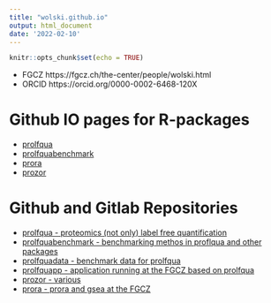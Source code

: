```yaml
---
title: "wolski.github.io"
output: html_document
date: '2022-02-10'
---
```


```r
knitr::opts_chunk$set(echo = TRUE)
```


- FGCZ https://fgcz.ch/the-center/people/wolski.html
- ORCID https://orcid.org/0000-0002-6468-120X


# Github IO pages for R-packages

- [prolfqua](https://wolski.github.io/prolfqua/)
- [prolfquabenchmark](https://wolski.github.io/prolfquabenchmark/)
- [prora](https://protviz.github.io/prora/)
- [prozor](https://protviz.github.io/prozor/)

# Github and Gitlab Repositories

- [prolfqua - proteomics (not only) label free quantification](https://github.com/wolski/prolfqua)
- [prolfquabenchmark - benchmarking methos in proflqua and other packages](https://github.com/wolski/prolfquabenchmark)
- [prolfquadata - benchmark data for prolfqua](https://gitlab.bfabric.org/wolski/prolfquadata)
- [prolfquapp - application running at the FGCZ based on prolfqua](https://gitlab.bfabric.org/wolski/prolfquapp)
- [prozor - various](https://github.com/protviz/prozor)
- [prora - prora and gsea at the FGCZ](https://github.com/protviz/prora)


